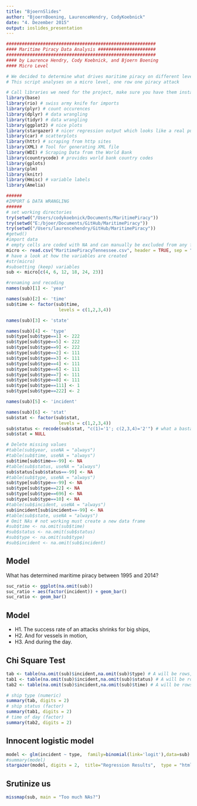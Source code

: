 ```yaml
---
title: "BjoernSlides"
author: "BjoernBoening, LaurenceHendry, CodyKoebnick"
date: "4. Dezember 2015"
output: ioslides_presentation
---
```

```r
#########################################################
#### Maritime Piracy Data Analysis ######################
#########################################################
#### by Laurence Hendry, Cody Koebnick, and Bjoern Boening
#### Micro Level

# We decided to determine what drives maritime piracy on different levels.
# This script analyses on a micro level, one row one piracy attack

# Call libraries we need for the project, make sure you have them installed
library(base)
library(rio) # swiss army knife for imports
library(plyr) # count occurences
library(dplyr) # data wrangling
library(tidyr) # data wrangling
library(ggplot2) # nice plots
library(stargazer) # nicer regression output which looks like a real publication
library(car) # scatterplots 
library(httr) # scraping from http sites
library(XML) # Tool for generating XML file
library(WDI) # Scraping Data from the World Bank 
library(countrycode) # provides world bank country codes 
library(gplots)
library(plm)
library(knitr)
library(Hmisc) # variable labels
library(Amelia)

######
#IMPORT & DATA WRANGLING
######
# set working directories 
try(setwd("/Users/codykoebnick/Documents/MaritimePiracy"))
try(setwd("E:/bjoer/Documents/GitHub/MaritimePiracy"))
try(setwd("/Users/laurencehendry/GitHub/MaritimePiracy")) 
#getwd()
#import data
# empty cells are coded with NA and can manually be excluded from any function with na.omit command
micro <- read.csv("MaritimePiracyTennessee.csv", header = TRUE, sep = ";", stringsAsFactors = FALSE, na.strings = c("", "NA"))
# have a look at how the variables are created
#str(micro)
#subsetting (keep) variables
sub <- micro[c(4, 6, 12, 18, 24, 23)]

#renaming and recoding
names(sub)[1] <- 'year'

names(sub)[2] <- 'time'
sub$time <- factor(sub$time,
                    levels = c(1,2,3,4))

names(sub)[3] <- 'state'

names(sub)[4] <- 'type'
sub$type[sub$type==1] <- 222
sub$type[sub$type==5] <- 222
sub$type[sub$type==9] <- 222
sub$type[sub$type==2] <- 111
sub$type[sub$type==3] <- 111
sub$type[sub$type==4] <- 111
sub$type[sub$type==6] <- 111
sub$type[sub$type==7] <- 111
sub$type[sub$type==8] <- 111
sub$type[sub$type==111] <- 1
sub$type[sub$type==222] <- 2

names(sub)[5] <- 'incident'

names(sub)[6] <- 'stat'
sub$stat <- factor(sub$stat,
                    levels = c(1,2,3,4))
sub$status <- recode(sub$stat, "c(1)='1'; c(2,3,4)='2'") # what a bastard this line was arrgg
sub$stat = NULL

# Delete missing values
#table(sub$year, useNA = "always")
#table(sub$time, useNA = "always")
sub$time[sub$time==-99] <- NA
#table(sub$status, useNA = "always")
sub$status[sub$status==-99] <- NA
#table(sub$type, useNA = "always")
sub$type[sub$type==-99] <- NA
sub$type[sub$type==22] <- NA
sub$type[sub$type==696] <- NA
sub$type[sub$type==10] <- NA
#table(sub$incident, useNA = "always")
sub$incident[sub$incident==-99] <- NA
#table(sub$state, useNA = "always")
# Omit NAs # not working must create a new data frame
#sub$time <- na.omit(sub$time)
#sub$status <- na.omit(sub$status)
#sub$type <- na.omit(sub$type)
#sub$incident <- na.omit(sub$incident)

```


## Model

What has determined maritime piracy between 1995 and 2014?

```r
suc_ratio <- ggplot(na.omit(sub))
suc_ratio + aes(factor(incident)) + geom_bar()
suc_ratio <- geom_bar()

```

## Model

- H1. The success rate of an attacks shrinks for big ships,
- H2. And for vessels in motion,
- H3. And during the day.

## Chi Square Test
```r
tab <- table(na.omit(sub)$incident,na.omit(sub)$type) # A will be rows, B will be columns 
tab1 <- table(na.omit(sub)$incident,na.omit(sub)$status) # A will be rows, B will be columns 
tab2 <- table(na.omit(sub)$incident,na.omit(sub)$time) # A will be rows, B will be columns 
```
```r
# ship type (numeric)
summary(tab, digits = 2)
# ship status (factor)
summary(tab1, digits = 2)
# time of day (factor)
summary(tab2, digits = 2)

```


## Innocent logistic model

```r
model <- glm(incident ~ type,  family=binomial(link='logit'),data=sub)
#summary(model)
stargazer(model, digits = 2,  title="Regression Results",  type = "html")
```

## Srutinize us

```r
missmap(sub, main = "Too much NAs?")
```

